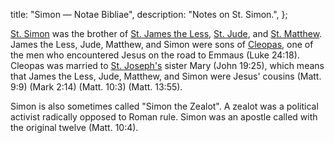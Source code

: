   title: "Simon — Notae Bibliae",
  description: "Notes on St. Simon.",
};

<Initial text="Simon"/>

[St. Simon](/glossary/names#simeon) was the brother of [St. James the Less](/people/saints/apostles/james-the-less), [St. Jude](/people/saints/apostles/jude), and [St. Matthew](/people/saints/apostles/matthew). James the Less, Jude, Matthew, and Simon were sons of [Cleopas](/glossary/names#cleopas), one of the men who encountered Jesus on the road to Emmaus (Luke 24:18). Cleopas was married to [St. Joseph's](/people/saints/biblical/joseph) sister Mary (John 19:25), which means that James the Less, Jude, Matthew, and Simon were Jesus' cousins (Matt. 9:9) (Mark 2:14) (Matt. 10:3) (Matt. 13:55).

Simon is also sometimes called "Simon the Zealot". A zealot was a political activist radically opposed to Roman rule. Simon was an apostle called with the original twelve (Matt. 10:4).
